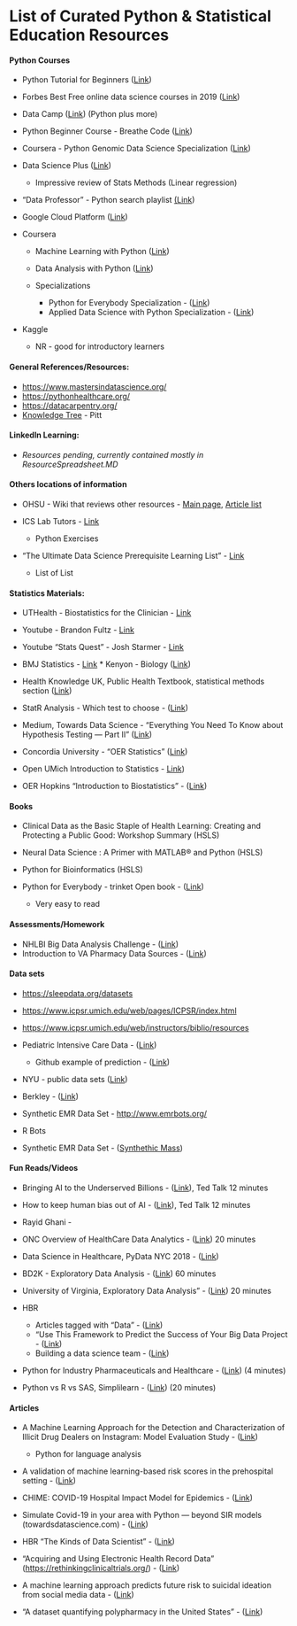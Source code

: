 
# List of Curated Python & Statistical Education Resources 


#### Python Courses

-   Python Tutorial for Beginners
    ([Link](https://www.youtube.com/playlist?list=PLsyeobzWxl7poL9JTVyndKe62ieoN-MZ3))

-   Forbes Best Free online data science courses in 2019
    ([Link](https://www.forbes.com/sites/bernardmarr/2020/02/24/the-9-best-free-online-data-science-courses-in-2020/#669fdab32bbf))

-   Data Camp ([Link](https://www.datacamp.com/community/open-courses))
    (Python plus more)

-   Python Beginner Course - Breathe Code
    ([Link](https://www.youtube.com/playlist?list=PLCVs_S8Skwp8MzELbLAm-v9wbUS-toTkt))

-   Coursera - Python Genomic Data Science Specialization
    ([Link](https://www.coursera.org/learn/python-genomics))

-   Data Science Plus
    ([Link](https://datascienceplus.com/category/introduction/?tdo_tag=Python))

    -   Impressive review of Stats Methods (Linear regression)

-   "Data Professor" - Python search playlist
    [(Link](https://www.youtube.com/channel/UCV8e2g4IWQqK71bbzGDEI4Q/search?query=python))

-   Google Cloud Platform
    ([Link](https://www.youtube.com/user/googlecloudplatform/search?query=python))

-   Coursera

    -   Machine Learning with Python
        ([Link](https://www.coursera.org/learn/machine-learning-with-python))

    -   Data Analysis with Python
        ([Link](https://www.coursera.org/learn/data-analysis-with-python))

    -   Specializations

        -   Python for Everybody Specialization -
            ([Link](https://www.coursera.org/specializations/python))
        -   Applied Data Science with Python Specialization -
            ([Link](https://www.coursera.org/specializations/data-science-python))

-   Kaggle

    -   NR - good for introductory learners

#### General References/Resources:

-   <https://www.mastersindatascience.org/>
-   <https://pythonhealthcare.org/>
-   <https://datacarpentry.org/>
-   [Knowledge Tree](http://www.pitt.edu/~taler/KnowledgeTree.html) -
    Pitt

#### LinkedIn Learning:

-   *Resources pending, currently contained mostly in
    ResourceSpreadsheet.MD*

#### Others locations of information

-   OHSU - Wiki that reviews other resources - [Main
    page](https://www.clinfowiki.org/wiki/index.php/Main_Page), [Article
    list](https://www.clinfowiki.org/wiki/index.php/Category:HI5313-2015-FALL)

-   ICS Lab Tutors -
    [Link](http://tutors.ics.uci.edu/index.php/0-python-resources/85-python-resources)

    -   Python Exercises

-   "The Ultimate Data Science Prerequisite Learning List" -
    [Link](https://towardsdatascience.com/the-ultimate-data-science-prerequisite-learning-list-348ce89805f9)

    -   List of List

#### Statistics Materials:

-   UTHealth - Biostatistics for the Clinician -
    [Link](https://www.uth.tmc.edu/uth_orgs/educ_dev/oser/L1_TOC.HTM)

-   Youtube - Brandon Fultz -
    [Link](https://www.youtube.com/user/BCFoltz)

-   Youtube "Stats Quest" - Josh Starmer -
    [Link](https://www.youtube.com/channel/UCtYLUTtgS3k1Fg4y5tAhLbw)

-   BMJ Statistics -
    [Link](https://www.bmj.com/about-bmj/resources-readers/publications/statistics-square-one) \*
    Kenyon - Biology
    ([Link](http://biology.kenyon.edu/courses/biol09/stats.htm))

-   Health Knowledge UK, Public Health Textbook, statistical methods
    section
    ([Link](https://www.healthknowledge.org.uk/public-health-textbook/research-methods/1b-statistical-methods))

-   StatR Analysis - Which test to choose -
    ([Link](https://statranalysis.net/2015/07/27/choosing-the-correct-statistical-test/))

-   Medium, Towards Data Science - "Everything You Need To Know about
    Hypothesis Testing --- Part II"
    ([Link](https://towardsdatascience.com/everything-you-need-to-know-about-hypothesis-testing-part-ii-f0526be27b7d))

-   Concordia University - "OER Statistics"
    ([Link](https://libguides.cu-portland.edu/OER/statistics))

-   Open UMich Introduction to Statistics -
    [Link](https://open.umich.edu/find/open-educational-resources/statistics/statistics-250-introduction-statistics-data-analysis))

-   OER Hopkins "Introduction to Biostatistics" -
    ([Link](http://ocw.jhsph.edu/index.cfm/go/viewCourse/course/introbiostats/coursePage/index/))

#### Books

-   Clinical Data as the Basic Staple of Health Learning: Creating and
    Protecting a Public Good: Workshop Summary (HSLS)

-   Neural Data Science : A Primer with MATLAB® and Python (HSLS)

-   Python for Bioinformatics (HSLS)

-   Python for Everybody - trinket Open book -
    ([Link](https://books.trinket.io/pfe/))

    -   Very easy to read

#### Assessments/Homework

-   NHLBI Big Data Analysis Challenge -
    ([Link](https://www.nhlbi.nih.gov/grants-and-training/funding-opportunities-and-contacts/NHLBI-heart-failure-data-challenge))
-   Introduction to VA Pharmacy Data Sources -
    ([Link](https://www.hsrd.research.va.gov/for_researchers/cyber_seminars/archives/video_archive.cfm?SessionID=3543))

#### Data sets

-   <https://sleepdata.org/datasets>

-   <https://www.icpsr.umich.edu/web/pages/ICPSR/index.html>

-   <https://www.icpsr.umich.edu/web/instructors/biblio/resources>

-   Pediatric Intensive Care Data - ([Link](http://pic.nbscn.org/))

    -   Github example of prediction -
        ([Link](https://github.com/Healthink/PIC))

-   NYU - public data sets
    ([Link](https://www.nyu.edu/about/policies-guidelines-compliance/policies-and-guidelines/ucaihs-policy-on-publicly-available-and-de-identified-data.html))

-   Berkley -
    ([Link](https://guides.lib.berkeley.edu/publichealth/healthstatistics/rawdata))

-   Synthetic EMR Data Set - <http://www.emrbots.org/>

-   R Bots

-   Synthetic EMR Data Set - ([Synthethic
    Mass](https://synthea.mitre.org/))

#### Fun Reads/Videos

-   Bringing AI to the Underserved Billions -
    ([Link](https://www.ted.com/talks/dr_rahul_panicker_bringing_ai_to_the_underserved_billions)),
    Ted Talk 12 minutes

-   How to keep human bias out of AI -
    ([Link](https://www.ted.com/talks/kriti_sharma_how_to_keep_human_bias_out_of_ai)),
    Ted Talk 12 minutes

-   Rayid Ghani -

-   ONC Overview of HealthCare Data Analytics -
    ([Link](https://www.youtube.com/watch?v=8vQWWNhjffc)) 20 minutes

-   Data Science in Healthcare, PyData NYC 2018 -
    ([Link](https://www.youtube.com/watch?v=Z9JZjc489XA))

-   BD2K - Exploratory Data Analysis -
    ([Link](https://www.youtube.com/watch?v=5rTb6AkKhds)) 60 minutes\

-   University of Virginia, Exploratory Data Analysis" -
    ([Link](https://www.youtube.com/watch?v=zHcQPKP6NpM)) 20 minutes

-   HBR

    -   Articles tagged with "Data" -
        ([Link](https://hbr.org/topic/data))
    -   "Use This Framework to Predict the Success of Your Big Data
        Project -
        ([Link](https://hbr.org/2020/02/use-this-framework-to-predict-the-success-of-your-big-data-project))
    -   Building a data science team -
        ([Link](https://hbr.org/2018/10/managing-a-data-science-team))

-   Python for Industry Pharmaceuticals and Healthcare -
    ([Link](https://www.youtube.com/watch?v=doTMGOPK1Cw)) (4 minutes)

-   Python vs R vs SAS, Simplilearn -
    ([Link](https://www.youtube.com/watch?v=HAvjZiAwCZg)) (20 minutes)

#### Articles

-   A Machine Learning Approach for the Detection and Characterization
    of Illicit Drug Dealers on Instagram: Model Evaluation Study -
    ([Link](https://www.ncbi.nlm.nih.gov/pmc/articles/PMC6598421/))

    -   Python for language analysis

-   A validation of machine learning-based risk scores in the
    prehospital setting -
    ([Link](https://journals.plos.org/plosone/article?id=10.1371/journal.pone.0226518))

-   CHIME: COVID-19 Hospital Impact Model for Epidemics -
    ([Link](https://codeforphilly.org/projects/chime))

-   Simulate Covid-19 in your area with Python --- beyond SIR models
    (towardsdatascience.com) -
    ([Link](https://towardsdatascience.com/model-the-covid-19-epidemic-in-detail-with-python-98f0d13f3a0e))

-   HBR "The Kinds of Data Scientist" -
    ([Link](https://hbr.org/2018/11/the-kinds-of-data-scientist))

-   "Acquiring and Using Electronic Health Record Data"
    (<https://rethinkingclinicaltrials.org/>) -
    ([Link](https://rethinkingclinicaltrials.org/resources/acquiring-and-using-electronic-health-record-data/))

-   A machine learning approach predicts future risk to suicidal
    ideation from social media data -
    ([Link](https://www.nature.com/articles/s41746-020-0287-6))

-   "A dataset quantifying polypharmacy in the United States" -
    ([Link](https://www.nature.com/articles/sdata2017167#MOESM187))
